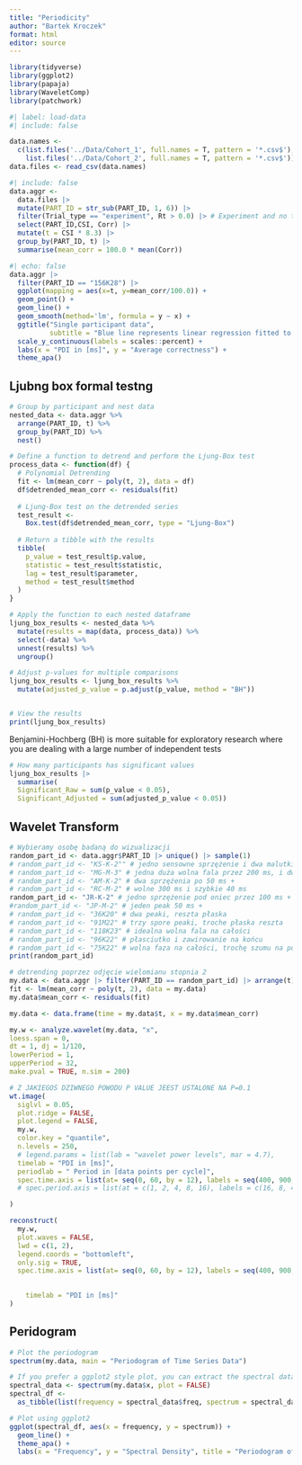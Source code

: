 ```yaml
---
title: "Periodicity"
author: "Bartek Kroczek"
format: html
editor: source
---
```

```r
library(tidyverse)
library(ggplot2)
library(papaja)
library(WaveletComp)
library(patchwork)
```


```r
#| label: load-data
#| include: false

data.names <-
  c(list.files('../Data/Cohort_1', full.names = T, pattern = '*.csv$'),
    list.files('../Data/Cohort_2', full.names = T, pattern = '*.csv$'))
data.files <- read_csv(data.names)
```

```r
#| include: false
data.aggr <-
  data.files |>
  mutate(PART_ID = str_sub(PART_ID, 1, 6)) |>
  filter(Trial_type == "experiment", Rt > 0.0) |> # Experiment and no timeout
  select(PART_ID,CSI, Corr) |>
  mutate(t = CSI * 8.3) |>
  group_by(PART_ID, t) |>
  summarise(mean_corr = 100.0 * mean(Corr)) 
```

```r
#| echo: false
data.aggr |> 
  filter(PART_ID == "156K28") |>
  ggplot(mapping = aes(x=t, y=mean_corr/100.0)) +
  geom_point() +
  geom_line() + 
  geom_smooth(method='lm', formula = y ~ x) +
  ggtitle("Single participant data", 
          subtitle = "Blue line represents linear regression fitted to data") + 
  scale_y_continuous(labels = scales::percent) +
  labs(x = "PDI in [ms]", y = "Average correctness") +
  theme_apa()
```

## Ljubng box formal testng

```r
# Group by participant and nest data
nested_data <- data.aggr %>%
  arrange(PART_ID, t) %>%
  group_by(PART_ID) %>%
  nest()

# Define a function to detrend and perform the Ljung-Box test
process_data <- function(df) {
  # Polynomial Detrending
  fit <- lm(mean_corr ~ poly(t, 2), data = df)
  df$detrended_mean_corr <- residuals(fit)
  
  # Ljung-Box test on the detrended series
  test_result <-
    Box.test(df$detrended_mean_corr, type = "Ljung-Box")
  
  # Return a tibble with the results
  tibble(
    p_value = test_result$p.value,
    statistic = test_result$statistic,
    lag = test_result$parameter,
    method = test_result$method
  )
}

# Apply the function to each nested dataframe
ljung_box_results <- nested_data %>%
  mutate(results = map(data, process_data)) %>%
  select(-data) %>%
  unnest(results) %>%
  ungroup()

# Adjust p-values for multiple comparisons
ljung_box_results <- ljung_box_results %>%
  mutate(adjusted_p_value = p.adjust(p_value, method = "BH"))


# View the results
print(ljung_box_results)
```
Benjamini-Hochberg (BH) is more suitable for exploratory research where you are dealing with a large number of independent tests

```r
# How many participants has significant values 
ljung_box_results |> 
  summarise(
  Significant_Raw = sum(p_value < 0.05),
  Significant_Adjusted = sum(adjusted_p_value < 0.05))
```

## Wavelet Transform

```r
# Wybieramy osobę badaną do wizualizacji
random_part_id <- data.aggr$PART_ID |> unique() |> sample(1)
# random_part_id <- "KS-K-2"" # jedno sensowne sprzężenie i dwa malutkie
# random_part_id <- "MG-M-3" # jedna duża wolna fala przez 200 ms, i dwa malutkie + 
# random_part_id <- "AM-K-2" # dwa sprzężenia po 50 ms + 
# random_part_id <- "RC-M-2" # wolne 300 ms i szybkie 40 ms
random_part_id <- "JR-K-2" # jedno sprzężenie pod oniec przez 100 ms + 
#random_part_id <- "JP-M-2" # jeden peak 50 ms + 
# random_part_id <- "36K20" # dwa peaki, reszta płaska
# random_part_id <- "91M22" # trzy spore peaki, troche płaska reszta
# random_part_id <- "118K23" # idealna wolna fala na całości 
# random_part_id <- "96K22" # płasciutko i zawirowanie na końcu 
# random_part_id <- "75K22" # wolna faza na całości, trochę szumu na początku
print(random_part_id)
```
```r

# detrending poprzez odjęcie wielomianu stopnia 2
my.data <- data.aggr |> filter(PART_ID == random_part_id) |> arrange(t)
fit <- lm(mean_corr ~ poly(t, 2), data = my.data)
my.data$mean_corr <- residuals(fit)

my.data <- data.frame(time = my.data$t, x = my.data$mean_corr)

my.w <- analyze.wavelet(my.data, "x",
loess.span = 0,
dt = 1, dj = 1/120,
lowerPeriod = 1,
upperPeriod = 32,
make.pval = TRUE, n.sim = 200)

```

```r
# Z JAKIEGOŚ DZIWNEGO POWODU P VALUE JEEST USTALONE NA P=0.1
wt.image(
  siglvl = 0.05, 
  plot.ridge = FALSE,
  plot.legend = FALSE,
  my.w,
  color.key = "quantile",
  n.levels = 250,
  # legend.params = list(lab = "wavelet power levels", mar = 4.7),
  timelab = "PDI in [ms]",
  periodlab = " Period in [data points per cycle]",
  spec.time.axis = list(at= seq(0, 60, by = 12), labels = seq(400, 900, by=100))
  # spec.period.axis = list(at = c(1, 2, 4, 8, 16), labels = c(16, 8, 4, 2, 1))

)
```

```r
reconstruct(
  my.w,
  plot.waves = FALSE,
  lwd = c(1, 2),
  legend.coords = "bottomleft",
  only.sig = TRUE,
  spec.time.axis = list(at= seq(0, 60, by = 12), labels = seq(400, 900, by=100)),
  

    timelab = "PDI in [ms]"
)
```


## Peridogram

```r

# Plot the periodogram
spectrum(my.data, main = "Periodogram of Time Series Data")

# If you prefer a ggplot2 style plot, you can extract the spectral data and plot it manually
spectral_data <- spectrum(my.data$x, plot = FALSE)
spectral_df <-
  as_tibble(list(frequency = spectral_data$freq, spectrum = spectral_data$spec))

# Plot using ggplot2
ggplot(spectral_df, aes(x = frequency, y = spectrum)) +
  geom_line() +
  theme_apa() +
  labs(x = "Frequency", y = "Spectral Density", title = "Periodogram of Time Series Data")

```



